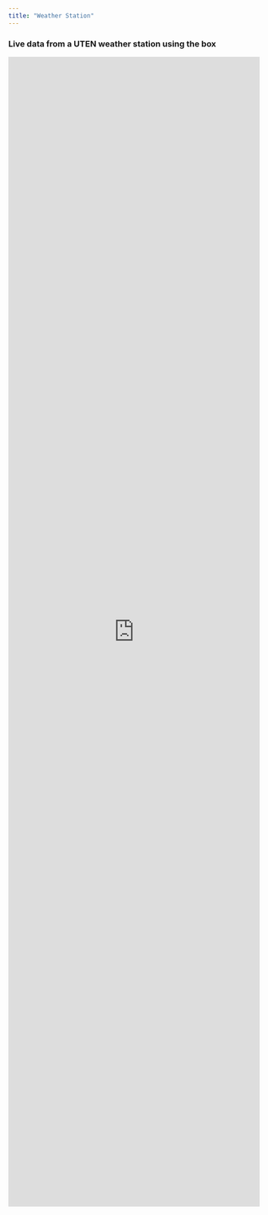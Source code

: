 ```yaml
---
title: "Weather Station"
---
```


### Live data from a UTEN weather station using the box

<iframe width="100%" height="2300px" frameborder="0" src="https://industrial.ubidots.com/app/dashboards/public/dashboard/fKm8hNZcW40RhT4krdePrBo-FaCljoBFZwvB_O0dQ3c?datePicker=true&embed=true"></iframe>
